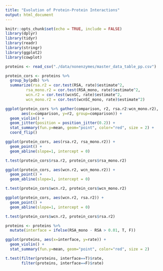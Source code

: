 ```yaml
---
title: "Evolution of Protein-Protein Interactions"
output: html_document
---
```


```r
knitr::opts_chunk$set(echo = TRUE, include = FALSE)
library(dplyr)
library(tidyr)
library(readr)
library(stringr)
library(ggplot2)
library(cowplot)

proteins <- read_csv("./data/nonenzymes/master_data_table_pp.csv")
```

```r

protein_cors <- proteins %>% 
  group_by(pdb) %>%
  summarize(rsa.r2 = cor.test(RSA, rate)$estimate^2,
         rsa_mono.r2 = cor.test(RSA_mono, rate)$estimate^2,
         wcn.r2 = cor.test(wcnSC, rate)$estimate^2,
         wcn_mono.r2 = cor.test(wcnSC_mono, rate)$estimate^2)

ggplot(protein_cors %>% gather(comparison, r2, rsa.r2:wcn_mono.r2),
       aes(x=comparison, y=r2, group=comparison)) + 
  geom_violin() +
  geom_jitter(position = position_jitter(0.2)) +
  stat_summary(fun.y=mean, geom="point", color="red", size = 2) +
  coord_flip()

```


```r

ggplot(protein_cors, aes(rsa.r2, rsa_mono.r2)) + 
  geom_point() +
  geom_abline(slope=1, intercept = 0)

t.test(protein_cors$rsa.r2, protein_cors$rsa_mono.r2)

ggplot(protein_cors, aes(wcn.r2, wcn_mono.r2)) + 
  geom_point() +
  geom_abline(slope=1, intercept = 0)

t.test(protein_cors$wcn.r2, protein_cors$wcn_mono.r2)

ggplot(protein_cors, aes(wcn.r2, rsa.r2)) + 
  geom_point() +
  geom_abline(slope=1, intercept = 0)

t.test(protein_cors$wcn.r2, protein_cors$rsa.r2)

```

```r

proteins <- proteins %>%
  mutate(interface = ifelse(RSA_mono - RSA > 0.01, T, F))

ggplot(proteins, aes(x=interface, y=rate)) + 
  geom_violin() +
  stat_summary(fun.y=mean, geom="point", color="red", size = 2)

t.test(filter(proteins, interface==T)$rate, 
       filter(proteins, interface==F)$rate)

```
